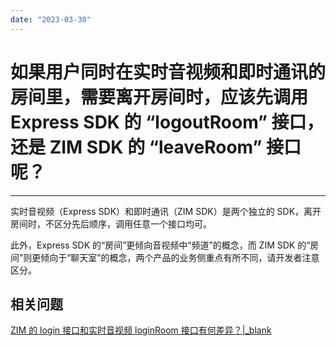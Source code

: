 ```yaml
---
date: "2023-03-30"
---
```

# 如果用户同时在实时音视频和即时通讯的房间里，需要离开房间时，应该先调用 Express SDK 的 “logoutRoom” 接口，还是 ZIM SDK 的 “leaveRoom” 接口呢？

- - -

实时音视频（Express SDK）和即时通讯（ZIM SDK）是两个独立的 SDK，离开房间时，不区分先后顺序，调用任意一个接口均可。

此外，Express SDK 的“房间”更倾向音视频中“频道”的概念，而 ZIM SDK 的“房间”则更倾向于“聊天室”的概念，两个产品的业务侧重点有所不同，请开发者注意区分。



## 相关问题

[ZIM 的 login 接口和实时音视频 loginRoom 接口有何差异？\|_blank](/faq/loginRoom_IM_or_RTC?product=IM)